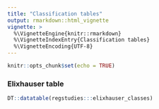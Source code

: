 ```yaml
---
title: "Classification tables"
output: rmarkdown::html_vignette
vignette: >
  %\VignetteEngine{knitr::rmarkdown}
  %\VignetteIndexEntry{Classification tables}
  %\VignetteEncoding{UTF-8}
---
```


```r
knitr::opts_chunk$set(echo = TRUE)
```


### Elixhauser table

```r
DT::datatable(regstudies:::elixhauser_classes)
```




